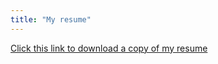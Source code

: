 ```yaml
---
title: "My resume"
---
```


<a href = "TrevorRomichResume3_13_2022.pdf" target = "_blank">Click this link to download a copy of my resume</a>

